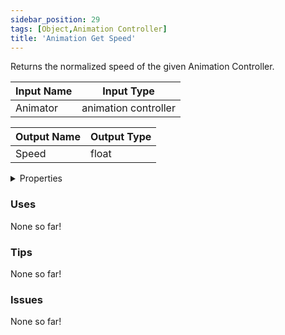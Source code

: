 ```yaml
---
sidebar_position: 29
tags: [Object,Animation Controller]
title: 'Animation Get Speed'
---
```


Returns the normalized speed of the given Animation Controller.






<EsbSvg />

| Input Name | Input Type |
|-----------|-----------|
| Animator | animation controller |

| Output Name | Output Type |
|-----------|-----------|
| Speed | float |


<details>
  <summary>Properties</summary>
  <div>
    <div>
    <table>
      <thead>
        <tr>
          <th>Is beta required?</th>
          <th>❌</th>
        </tr>
        <tr>
          <th>Is this chip a trolling risk?</th>
          <th>❌</th>
        </tr>
        <tr>
          <th>Is this chip a role assignment risk?</th>
          <th>❌</th>
        </tr>
        <tr>
          <th>Chip UUID</th>
          <th>e73794bd-fd60-4284-90ca-f5169700fa23</th>
        </tr>
      </thead>
    </table>
    </div>
  </div>
</details>

### Uses

None so far!

### Tips

None so far!

### Issues

None so far!